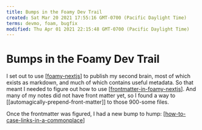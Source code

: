 ```yaml
---
title: Bumps in the Foamy Dev Trail
created: Sat Mar 20 2021 17:55:16 GMT-0700 (Pacific Daylight Time)
terms: devmo, foam, bugfix
modified: Thu Apr 01 2021 22:15:48 GMT-0700 (Pacific Daylight Time)
---
```


# Bumps in the Foamy Dev Trail

I set out to use [[foamy-nextjs]] to publish my second brain, most of which exists as markdown, and much of which contains useful metadata. So that meant I needed to figure out how to use [[frontmatter-in-foamy-nextjs]]. And many of my notes did not have front matter yet, so I found a way to [[automagically-prepend-front-matter]] to those 900-some files.

Once the frontmatter was figured, I had a new bump to hump: [[how-to-case-links-in-a-commonplace]]

[//begin]: # 'Autogenerated link references for markdown compatibility'
[foamy-nextjs]: foamy-nextjs 'Foamy NextJS Starter'
[frontmatter-in-foamy-nextjs]: frontmatter-in-foamy-nextjs 'Frontmatter In Foamy NextJS'
[how-to-case-links-in-a-commonplace]: how-to-case-links-in-a-commonplace 'How to Case Links in a Commonplace'
[//end]: # 'Autogenerated link references'
